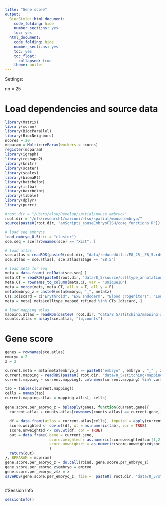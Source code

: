 ```yaml
---
title: "Gene score"
output:
  BiocStyle::html_document:
    code_folding: hide
    number_sections: yes
    toc: yes  
  html_document:
    code_folding: hide
    number_sections: yes
    toc: yes
    toc_float:
      collapsed: true
    theme: united
---
```


Settings:

nn = 25

# Load dependencies and source data

```r

library(Matrix)
library(scran)
library(BiocParallel)
library(BiocNeighbors)
ncores = 20
mcparam = MulticoreParam(workers = ncores)
register(mcparam)
library(igraph)
library(reshape2)
library(knitr)
library(scater)
library(scales)
library(biomaRt)
library(batchelor)
library(irlba)
library(batchelor)
library(tibble)
library(dplyr)
library(purrr)

#root.dir = "/Users/alsu/Develop/spatial/mouse_embryo/"
root.dir = "/nfs/research1/marioni/alsu/spatial/mouse_embryo/"
source(paste0(root.dir, "amScripts_mouseEmbryoFISH/core_functions.R"))

# load seq embryos
load_embryo_8.5(dir = "cluster")
sce.seq = sce[!rownames(sce) == "Xist", ]

# load atlas 
sce.atlas = readRDS(paste0(root.dir, "data/reducedAtlas/E8_25__E8_5.rds"))
sce.atlas = sce.atlas[, sce.atlas$stage == "E8.5"]

# load meta for seq
meta = data.frame( colData(sce.seq) )
meta.CT = readRDS(paste0(root.dir, "data/8_5/source/celltype_annotation_refined.Rds"))
meta.CT = rownames_to_column(meta.CT, var = "uniqueID")
meta = merge(meta, meta.CT, all.x = T, all.y = F)
meta$embryo_z = paste0(meta$embryo, "_", meta$z)
CTs.2discard = c("Erythroid", "ExE endoderm", "Blood progenitors", "Low quality")
meta = meta[!meta$celltype_mapped_refined %in% CTs.2discard, ]

# load mapping atlas
mapping.atlas = readRDS(paste0( root.dir, "data/8_5/stitching/mapping_atlas2atlas.rds"))
counts.atlas = assay(sce.atlas, "logcounts")


```

# Gene score

```r


genes = rownames(sce.atlas)
embryo = 2
z = 2

current.meta = meta[meta$embryo_z == paste0("embryo" , embryo , "_" , z) , ]
current.mapping = readRDS(paste0( root.dir, "data/8_5/stitching/mapping_seq2atlas_embryo" , embryo , "z" , z , "_libsize.rds"))
current.mapping = current.mapping[, colnames(current.mapping) %in% current.meta$uniqueID ]
    
tab = table(c(current.mapping))
cells = names(tab) 
current.mapping.atlas = mapping.atlas[, cells]
    
gene.score.per_embryo_z = bplapply(genes, function(current.gene){
  current.atlas = counts.atlas[rownames(counts.atlas) == current.gene,]
    
  df = data.frame(atlas = current.atlas[cells], imputed = apply(current.mapping.atlas, 2, function(x) mean(current.atlas[x]) ) ) 
  score.weighted <- cov.wt(df, wt = as.numeric(tab), cor = TRUE)
  score.unweighted <- cov.wt(df, cor = TRUE)
  out = data.frame( gene = current.gene, 
                    score.weighted = as.numeric(score.weighted$cor[1,2]),
                    score.unweighted = as.numeric(score.unweighted$cor[1,2])
                    )
  return(out)
}, BPPARAM = mcparam)
gene.score.per_embryo_z = do.call(rbind, gene.score.per_embryo_z) 
gene.score.per_embryo_z$embryo = embryo
gene.score.per_embryo_z$z = z
saveRDS(gene.score.per_embryo_z, file =  paste0( root.dir, "data/8_5/stitching/imputation/geneScore/geneScore_imputation_embryo1z2_filtered.rds"))



```



#Session Info

```r

sessionInfo()

```
